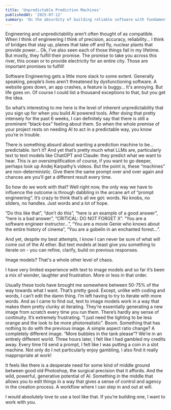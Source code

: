 ```yaml
---
title: 'Unpredictable Prediction Machines'
publishedAt: '2025-07-12'
summary: 'On the absurdity of building reliable software with fundamentally unreliable AI tools - and why prompt engineering feels like gambling.'
---
```


Engineering and unpredictability aren’t often thought of as compatible. When I think of engineering I think of precision, accuracy, reliability… I think of bridges that stay up, planes that take off and fly, nuclear plants that provide power… Ok, I’ve also seen each of those things fail in my lifetime. But mostly, they fulfill their promise. The promise to take you across this river, this ocean or to provide electricity for an entire city. Those are important promises to fulfill!

Software Engineering gets a little more slack to some extent. Generally speaking, people’s lives aren’t threatened by dysfunctioning software. A website goes down, an app crashes, a feature is buggy… It's annoying. But life goes on. Of course I could list a thousand exceptions to that, but you get the idea. 

So what’s interesting to me here is the level of inherent unpredictability that you sign up for when you build AI powered tools. After doing that pretty intensely for the past 6 weeks, I can definitely say that there is still a prominent “black-box” feeling about them. So when the whole premise of your project rests on needing AI to act in a predictable way, you know you’re in trouble. 

There is something absurd about wanting a prediction machine to be… predictable. Isn’t it? And yet that’s pretty much what LLMs are, particularly text to text models like ChatGPT and Claude: they predict what we want to hear. This is an oversimplification of course, if you want to go deeper, perhaps look up Andej Karpathy’s videos. But the point is, these “machines” are non-deterministic. Give them the same prompt over and over again and chances are you’ll get a different result every time.

So how do we work with that? Well right now, the only way we have to influence the outcome is through dabbling in the arcane art of “prompt engineering”. It’s crazy to think that’s all we got: words. No knobs, no sliders, no handles. Just words and a lot of hope.

“Do this like that”, “don’t do this”, “here is an example of a good answer”, “here is a bad answer”, “CRITICAL: DO NOT FORGET X”. “You are a software engineer instructor…”,  “You are a movie Genie who knows about the entire history of cinema”, “You are a gobelin in an enchanted forest…”. 

And yet, despite my best attempts, I know I can never be sure of what will come out of the AI ether. But text models at least give you something to iterate on - you can refine, clarify, build on previous responses.

Image models? That's a whole other level of chaos.

I have very limited experience with text to image models and so far it’s been a mix of wonder, laughter and frustration. More or less in that order.

Usually these tools have brought me somewhere between 50-75% of the way towards what I want. That’s pretty good. Except, unlike with coding and words, I can’t edit the damn thing. I’m left having to try to iterate with more words. And as I came to find out, text to image models work in a way that makes them pretty clunky at iterating. They’re essentially generating a new image from scratch every time you run them. There’s hardly any sense of continuity. It’s extremely frustrating. “I just need the lighting to be less orange and the look to be more photorealistic”. Boom. Something that has nothing to do with the previous image. A simple aspect ratio change? A completely different image. “More bubbles in the tank please”? We’re in an entirely different world. Three hours later, I felt like I had gambled my credits away. Every time I’d send a prompt, I felt like I was putting a coin in a slot machine. Not only do I not particularly enjoy gambling, I also find it really inappropriate at work!

It feels like there is a desperate need for some kind of middle ground between good old Photoshop, the surgical precision that it affords. And the wild, powerful, generative potential of AI. Something in the middle that allows you to edit things in a way that gives a sense of control and agency in the creation process. A workflow where I can step in and out at will. 

I would absolutely love to use a tool like that. If you’re building one, I want to work with you.

